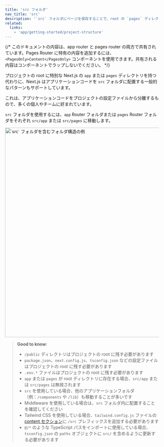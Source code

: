 ```yaml
---
title: 'src フォルダ'
nav_title: 'src'
description: '`src` フォルダにページを保存することで、root の `pages` ディレクトリの代替とすることができます。'
related:
  links:
    - 'app/getting-started/project-structure'
---
```


{/* このドキュメントの内容は、app router と pages router の両方で共有されています。Pages Router に特有の内容を追加するには、`<PagesOnly>Content</PagesOnly>` コンポーネントを使用できます。共有される内容はコンポーネントでラップしないでください。 */}

プロジェクトの root に特別な Next.js の `app` または `pages` ディレクトリを持つ代わりに、Next.js はアプリケーションコードを `src` フォルダに配置する一般的なパターンもサポートしています。

これは、アプリケーションコードをプロジェクトの設定ファイルから分離するもので、多くの個人やチームに好まれています。

`src` フォルダを使用するには、`app` Router フォルダまたは `pages` Router フォルダをそれぞれ `src/app` または `src/pages` に移動します。

<Image
  alt="`src` フォルダを含むフォルダ構造の例"
  srcLight="/docs/light/project-organization-src-directory.png"
  srcDark="/docs/dark/project-organization-src-directory.png"
  width="1600"
  height="687"
/>

> **Good to know**:
>
> - `/public` ディレクトリはプロジェクトの root に残す必要があります
> - `package.json`、`next.config.js`、`tsconfig.json` などの設定ファイルはプロジェクトの root に残す必要があります
> - `.env.*` ファイルはプロジェクトの root に残す必要があります
> - `app` または `pages` が root ディレクトリに存在する場合、`src/app` または `src/pages` は無視されます
> - `src` を使用している場合、他のアプリケーションフォルダ（例：`/components` や `/lib`）も移動することが多いです
> - Middleware を使用している場合は、`src` フォルダ内に配置することを確認してください
> - Tailwind CSS を使用している場合、`tailwind.config.js` ファイルの[content セクション](https://tailwindcss.com/docs/content-configuration)に `/src` プレフィックスを追加する必要があります
> - `@/*` のような TypeScript パスをインポートに使用している場合、`tsconfig.json` の `paths` オブジェクトに `src/` を含めるように更新する必要があります
